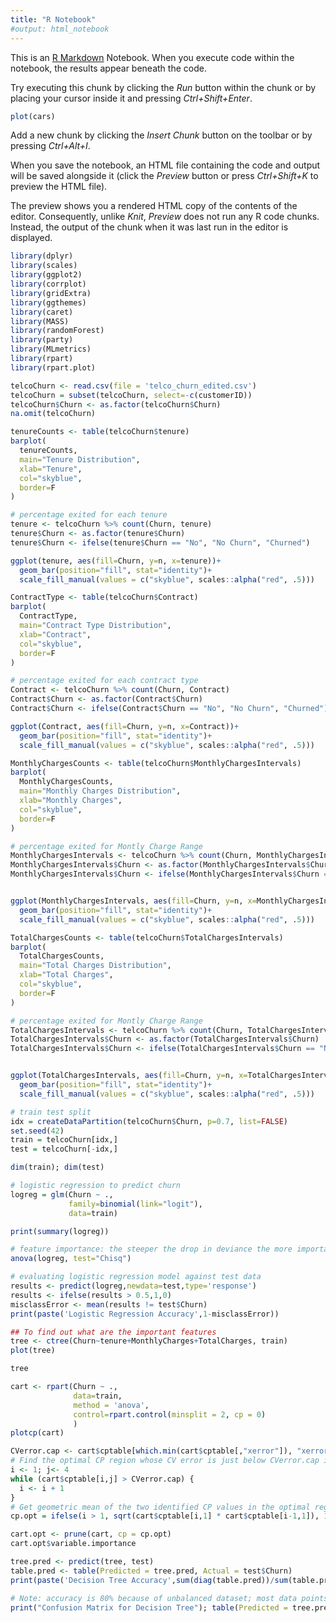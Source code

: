 ```yaml
---
title: "R Notebook"
#output: html_notebook
---
```


This is an [R Markdown](http://rmarkdown.rstudio.com) Notebook. When you execute code within the notebook, the results appear beneath the code. 

Try executing this chunk by clicking the *Run* button within the chunk or by placing your cursor inside it and pressing *Ctrl+Shift+Enter*. 

```r
plot(cars)
```

Add a new chunk by clicking the *Insert Chunk* button on the toolbar or by pressing *Ctrl+Alt+I*.

When you save the notebook, an HTML file containing the code and output will be saved alongside it (click the *Preview* button or press *Ctrl+Shift+K* to preview the HTML file).

The preview shows you a rendered HTML copy of the contents of the editor. Consequently, unlike *Knit*, *Preview* does not run any R code chunks. Instead, the output of the chunk when it was last run in the editor is displayed.

```r
library(dplyr)
library(scales)
library(ggplot2)
library(corrplot)
library(gridExtra)
library(ggthemes)
library(caret)
library(MASS)
library(randomForest)
library(party)
library(MLmetrics)
library(rpart)
library(rpart.plot)
```

```r
telcoChurn <- read.csv(file = 'telco_churn_edited.csv')
telcoChurn = subset(telcoChurn, select=-c(customerID))
telcoChurn$Churn <- as.factor(telcoChurn$Churn)
na.omit(telcoChurn)

```

```r
tenureCounts <- table(telcoChurn$tenure)
barplot(
  tenureCounts,
  main="Tenure Distribution",
  xlab="Tenure",
  col="skyblue",
  border=F
)
```

```r
# percentage exited for each tenure
tenure <- telcoChurn %>% count(Churn, tenure)
tenure$Churn <- as.factor(tenure$Churn)
tenure$Churn <- ifelse(tenure$Churn == "No", "No Churn", "Churned")

ggplot(tenure, aes(fill=Churn, y=n, x=tenure))+
  geom_bar(position="fill", stat="identity")+
  scale_fill_manual(values = c("skyblue", scales::alpha("red", .5)))

```

```r
ContractType <- table(telcoChurn$Contract)
barplot(
  ContractType,
  main="Contract Type Distribution",
  xlab="Contract",
  col="skyblue",
  border=F
)
```

```r
# percentage exited for each contract type
Contract <- telcoChurn %>% count(Churn, Contract)
Contract$Churn <- as.factor(Contract$Churn)
Contract$Churn <- ifelse(Contract$Churn == "No", "No Churn", "Churned")

ggplot(Contract, aes(fill=Churn, y=n, x=Contract))+
  geom_bar(position="fill", stat="identity")+
  scale_fill_manual(values = c("skyblue", scales::alpha("red", .5)))
```

```r
MonthlyChargesCounts <- table(telcoChurn$MonthlyChargesIntervals)
barplot(
  MonthlyChargesCounts,
  main="Monthly Charges Distribution",
  xlab="Monthly Charges",
  col="skyblue",
  border=F
)
```

```r
# percentage exited for Montly Charge Range
MonthlyChargesIntervals <- telcoChurn %>% count(Churn, MonthlyChargesIntervals)
MonthlyChargesIntervals$Churn <- as.factor(MonthlyChargesIntervals$Churn)
MonthlyChargesIntervals$Churn <- ifelse(MonthlyChargesIntervals$Churn == "No", "No Churn", "Churned")


ggplot(MonthlyChargesIntervals, aes(fill=Churn, y=n, x=MonthlyChargesIntervals))+
  geom_bar(position="fill", stat="identity")+
  scale_fill_manual(values = c("skyblue", scales::alpha("red", .5)))
```

```r
TotalChargesCounts <- table(telcoChurn$TotalChargesIntervals)
barplot(
  TotalChargesCounts,
  main="Total Charges Distribution",
  xlab="Total Charges",
  col="skyblue",
  border=F
)
```

```r
# percentage exited for Montly Charge Range
TotalChargesIntervals <- telcoChurn %>% count(Churn, TotalChargesIntervals)
TotalChargesIntervals$Churn <- as.factor(TotalChargesIntervals$Churn)
TotalChargesIntervals$Churn <- ifelse(TotalChargesIntervals$Churn == "No", "No Churn", "Churned")


ggplot(TotalChargesIntervals, aes(fill=Churn, y=n, x=TotalChargesIntervals))+
  geom_bar(position="fill", stat="identity")+
  scale_fill_manual(values = c("skyblue", scales::alpha("red", .5)))
```

```r
# train test split
idx = createDataPartition(telcoChurn$Churn, p=0.7, list=FALSE)
set.seed(42)
train = telcoChurn[idx,]
test = telcoChurn[-idx,]

dim(train); dim(test)
```

```r
# logistic regression to predict churn
logreg = glm(Churn ~ .,
             family=binomial(link="logit"),
             data=train)

print(summary(logreg))

```
```r
# feature importance: the steeper the drop in deviance the more important the feature
anova(logreg, test="Chisq")
```
```r
# evaluating logistic regression model against test data
results <- predict(logreg,newdata=test,type='response')
results <- ifelse(results > 0.5,1,0)
misclassError <- mean(results != test$Churn)
print(paste('Logistic Regression Accuracy',1-misclassError))
```
```r
## To find out what are the important features 
tree <- ctree(Churn~tenure+MonthlyCharges+TotalCharges, train)
plot(tree)
```
```r
tree
```
```r
cart <- rpart(Churn ~ ., 
              data=train, 
              method = 'anova', 
              control=rpart.control(minsplit = 2, cp = 0)
              )
plotcp(cart)
```
```r
CVerror.cap <- cart$cptable[which.min(cart$cptable[,"xerror"]), "xerror"] + cart$cptable[which.min(cart$cptable[,"xerror"]), "xstd"]
# Find the optimal CP region whose CV error is just below CVerror.cap in maximal tree cart1.
i <- 1; j<- 4
while (cart$cptable[i,j] > CVerror.cap) {
  i <- i + 1
}
# Get geometric mean of the two identified CP values in the optimal region if optimal tree has at least one split.
cp.opt = ifelse(i > 1, sqrt(cart$cptable[i,1] * cart$cptable[i-1,1]), 1)
```

```r
cart.opt <- prune(cart, cp = cp.opt)
cart.opt$variable.importance
```

```r
tree.pred <- predict(tree, test)
table.pred <- table(Predicted = tree.pred, Actual = test$Churn)
print(paste('Decision Tree Accuracy',sum(diag(table.pred))/sum(table.pred)))
```
```r
# Note: accuracy is 80% because of unbalanced dataset; most data points have Exited = 0. From the confusion matrix, we can see that there are a lot of false negatives
print("Confusion Matrix for Decision Tree"); table(Predicted = tree.pred, Actual = test$Churn)
```






